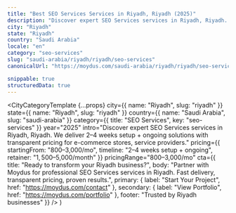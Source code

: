 ```yaml
---
title: "Best SEO Services Services in Riyadh, Riyadh (2025)"
description: "Discover expert SEO Services services in Riyadh, Riyadh. 2–4 weeks setup + ongoing delivery, $800–$3,000/mo investment. Local market expertise + modern solutions."
city: "Riyadh"
state: "Riyadh"
country: "Saudi Arabia"
locale: "en"
category: "seo-services"
slug: "saudi-arabia/riyadh/riyadh/seo-services"
canonicalUrl: "https://moydus.com/saudi-arabia/riyadh/riyadh/seo-services"

snippable: true
structuredData: true
---
```



  <CityCategoryTemplate
    {...props}
    city={{ name: "Riyadh", slug: "riyadh" }}
    state={{ name: "Riyadh", slug: "riyadh" }}
    country={{ name: "Saudi Arabia", slug: "saudi-arabia" }}
    category={{ title: "SEO Services", key: "seo-services" }}
    year="2025"
    intro="Discover expert SEO Services services in Riyadh, Riyadh. We deliver 2–4 weeks setup + ongoing solutions with transparent pricing for e-commerce stores, service providers."
    pricing={{
      startingFrom: "$800–$3,000/mo",
      timeline: "2–4 weeks setup + ongoing",
      retainer: "$1,500–$5,000/month"
    }}
    pricingRange="$800–$3,000/mo"
    cta={{
      title: "Ready to transform your Riyadh business?",
      body: "Partner with Moydus for professional SEO Services services in Riyadh. Fast delivery, transparent pricing, proven results.",
      primary: { label: "Start Your Project", href: "https://moydus.com/contact" },
      secondary: { label: "View Portfolio", href: "https://moydus.com/portfolio" },
      footer: "Trusted by Riyadh businesses"
    }}
  />
)
